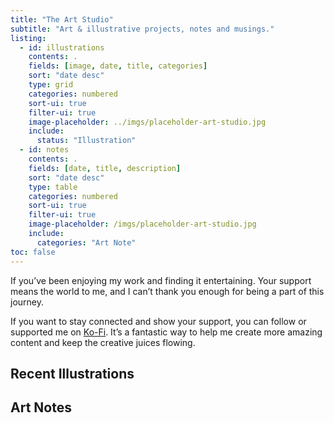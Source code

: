 ```yaml
---
title: "The Art Studio"
subtitle: "Art & illustrative projects, notes and musings."
listing:
  - id: illustrations
    contents: .
    fields: [image, date, title, categories]
    sort: "date desc"
    type: grid
    categories: numbered
    sort-ui: true
    filter-ui: true
    image-placeholder: ../imgs/placeholder-art-studio.jpg
    include:
      status: "Illustration"
  - id: notes
    contents: .
    fields: [date, title, description]
    sort: "date desc"
    type: table
    categories: numbered
    sort-ui: true
    filter-ui: true
    image-placeholder: /imgs/placeholder-art-studio.jpg
    include:
      categories: "Art Note"
toc: false
---
```


If you've been enjoying my work and finding it entertaining. Your support means the world to me, and I can't thank you enough for being a part of this journey.

If you want to stay connected and show your support, you can follow or supported me on [Ko-Fi](https://ko-fi.com/errbufferoverfl). It's a fantastic way to help me create more amazing content and keep the creative juices flowing.

## Recent Illustrations

::: {#illustrations}
:::

## Art Notes

::: {#notes}
:::
